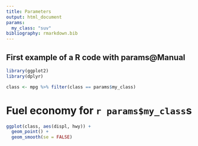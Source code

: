 ```yaml
---
title: Parameters
output: html_document
params:
  my_class: "suv"
bibliography: rmarkdown.bib
---
```

## First example of a R code with params@Manual

```r
library(ggplot2)
library(dplyr)

class <- mpg %>% filter(class == params$my_class)
```

# Fuel economy for `r params$my_class`s

```r
ggplot(class, aes(displ, hwy)) + 
  geom_point() + 
  geom_smooth(se = FALSE)
```

